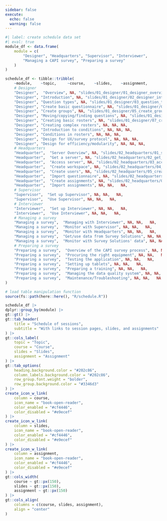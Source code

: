 ```yaml
---
sidebar: false
execute: 
  echo: false
  warning: false
---
```



```r
#| label: create schedule data set
#| eval: true
module_df <- data.frame(
    module = c(
        "Designer", "Headquarters", "Supervisor", "Interviewer", 
        "Managing a CAPI survey", "Preparing a survey"
    )
)

schedule_df <- tibble::tribble(
    ~module,    ~topic,     ~course,    ~slides,    ~assignment,
    # Designer
    "Designer",  "Overview", NA, "slides/01_designer/01_designer_overview/01_designer_overview.qmd", NA,
    "Designer", "Introduction", NA, "slides/01_designer/02_designer_intro/02_designer_intro.qmd", NA,
    "Designer", "Question types", NA, "slides/01_designer/03_question_types/03_question_types.qmd",   NA,
    "Designer", "Create basic questionnaire", NA, "slides/01_designer/04_create_basic_qnr/04_create_basic_qnr.qmd",   NA,
    "Designer", "Create groups", NA, "slides/01_designer/05_create_groups/05_create_groups.qmd",    NA,
    "Designer", "Moving/copying/finding questions", NA, "slides/01_designer/06_move_copy_find_questions/06_move_copy_find_questions.qmd", NA,
    "Designer", "Creating basic rosters", NA, "slides/01_designer/07_create_basic_rosters/07_create_basic_rosters.qmd", NA,
    "Designer", "Creating complex rosters", NA, NA, NA,
    "Designer", "Introduction to conditions", NA, NA, NA,
    "Designer", "Conditions in rosters", NA, NA, NA,
    "Designer", "Design for UX/survey protocol", NA, NA, NA,
    "Designer", "Design for efficiency/modularity", NA, NA, NA,
    # Headquarters
    "Headquarter",  "Server Overview", NA, "slides/02_headquarters/01_server_overview/01_server_overview.qmd",  NA,
    "Headquarter",  "Get a server", NA, "slides/02_headquarters/02_get_server/02_get_server.qmd", NA,
    "Headquarter",  "Access server", NA, "slides/02_headquarters/03_access_server/03_access_server.qmd",    NA,
    "Headquarter",  "Create workspace", NA, "slides/02_headquarters/04_create_workspace/04_create_workspace.qmd", NA,
    "Headquarter",  "Create users", NA, "slides/02_headquarters/05_create_users/05_create_users.qmd", NA,
    "Headquarter",  "Import questionnaire", NA, "slides/02_headquarters/06_import_questionnaire/06_import_questionnaire.qmd", NA,
    "Headquarter",  "Create assignments", NA, "slides/02_headquarters/07_create_assignments/07_create_assignments.qmd",   NA,
    "Headquarter",  "Import assignments", NA, NA,   NA,
    # Supervisor
    "Supervisor",  "Set up Supervisor", NA, NA,   NA,
    "Supervisor",  "Use Supervisor", NA, NA,   NA,
    # Interviewer
    "Interviewer",  "Set up Interviewer", NA, NA,   NA,
    "Interviewer",  "Use Interviewer", NA, NA,   NA,
    # Managing a survey
    "Managing a survey",  "Managing with Interviewer", NA, NA,   NA,
    "Managing a survey",  "Monitor with Supervisor", NA, NA,   NA,
    "Managing a survey",  "Monitor with Headquarters", NA, NA,   NA,
    "Managing a survey",  "Get/use data from Survey Solutions", NA, NA,   NA,
    "Managing a survey",  "Monitor with Survey Solutions' data", NA, NA,   NA,
    # Preparing a survey
    "Preparing a survey",  "Overview of the CAPI survey process", NA, NA,   NA,
    "Preparing a survey",  "Procuring the right equipment", NA, NA,   NA,
    "Preparing a survey",  "Testing the application", NA, NA,   NA,
    "Preparing a survey",  "Setting up tablets", NA, NA,   NA,
    "Preparing a survey",  "Preparing a training", NA, NA,   NA,
    "Preparing a survey",  "Managing the data quality system", NA, NA,   NA,
    "Preparing a survey",  "Maintenance/Troubleshooting", NA, NA,   NA
)
```


```r
# load table manipulation function
source(fs::path(here::here(), "R/schedule.R"))

schedule_df |>
dplyr::group_by(module) |>
gt::gt() |>
gt::tab_header(
    title = "Schedule of sessions",
    subtitle = "With links to session pages, slides, and assignments"
) |>
gt::cols_label(
    topic = "Topic",
    course = "Course",
    slides = "Slides",
    assignment = "Assignment"
) |>
gt::tab_options(
    heading.background.color = "#202c86",
    column_labels.background.color = "#202c86",
    row_group.font.weight = "bolder",
    row_group.background.color = "#3346d3"
) |>
create_icon_w_link(
    column = course,
    icon_name = "book-open-reader",
    color_enabled = "#cf4446",
    color_disabled = "#e9ecef"
) |>
create_icon_w_link(
    column = slides,
    icon_name = "book-open-reader",
    color_enabled = "#cf4446",
    color_disabled = "#e9ecef"
) |>
create_icon_w_link(
    column = assignment,
    icon_name = "book-open-reader",
    color_enabled = "#cf4446",
    color_disabled = "#e9ecef"
) |>
gt::cols_width(
    course ~ gt::px(150),
    slides ~ gt::px(150),
    assignment ~ gt::px(150)
) |>
gt::cols_align(
    columns = c(course, slides, assignment),
    align = "center"
)

```
